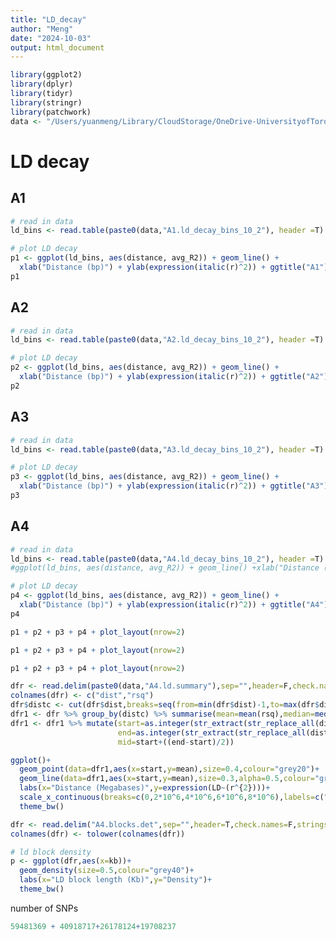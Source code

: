 ```yaml
---
title: "LD_decay"
author: "Meng"
date: "2024-10-03"
output: html_document
---
```


```r
library(ggplot2)
library(dplyr)
library(tidyr)
library(stringr)
library(patchwork)
data <- "/Users/yuanmeng/Library/CloudStorage/OneDrive-UniversityofToronto/Manuscripts/rumex_eqtl/plink/"
```

# LD decay

## A1
```r
# read in data
ld_bins <- read.table(paste0(data,"A1.ld_decay_bins_10_2"), header =T)

# plot LD decay
p1 <- ggplot(ld_bins, aes(distance, avg_R2)) + geom_line() +
  xlab("Distance (bp)") + ylab(expression(italic(r)^2)) + ggtitle("A1")+ xlim(0,1000)+theme_bw()
p1
```

## A2
```r
# read in data
ld_bins <- read.table(paste0(data,"A2.ld_decay_bins_10_2"), header =T)

# plot LD decay
p2 <- ggplot(ld_bins, aes(distance, avg_R2)) + geom_line() +
  xlab("Distance (bp)") + ylab(expression(italic(r)^2)) + ggtitle("A2")+ xlim(0,1000)+theme_bw()
p2
```

## A3
```r
# read in data
ld_bins <- read.table(paste0(data,"A3.ld_decay_bins_10_2"), header =T)

# plot LD decay
p3 <- ggplot(ld_bins, aes(distance, avg_R2)) + geom_line() +
  xlab("Distance (bp)") + ylab(expression(italic(r)^2)) + ggtitle("A3")+ xlim(0,1000)+theme_bw()
p3
```


## A4
```r
# read in data
ld_bins <- read.table(paste0(data,"A4.ld_decay_bins_10_2"), header =T)
#ggplot(ld_bins, aes(distance, avg_R2)) + geom_line() +xlab("Distance (bp)") + ylab(expression(italic(r)^2)) + ggtitle("A4") + xlim(0,1000)

# plot LD decay
p4 <- ggplot(ld_bins, aes(distance, avg_R2)) + geom_line() +
  xlab("Distance (bp)") + ylab(expression(italic(r)^2)) + ggtitle("A4") + xlim(0,1000)+theme_bw()
p4
```

```r
p1 + p2 + p3 + p4 + plot_layout(nrow=2)
```

```r
p1 + p2 + p3 + p4 + plot_layout(nrow=2)
```

```r
p1 + p2 + p3 + p4 + plot_layout(nrow=2)
```
```r
dfr <- read.delim(paste0(data,"A4.ld.summary"),sep="",header=F,check.names=F,stringsAsFactors=F)
colnames(dfr) <- c("dist","rsq")
dfr$distc <- cut(dfr$dist,breaks=seq(from=min(dfr$dist)-1,to=max(dfr$dist)+1,by=100000))
dfr1 <- dfr %>% group_by(distc) %>% summarise(mean=mean(rsq),median=median(rsq))
dfr1 <- dfr1 %>% mutate(start=as.integer(str_extract(str_replace_all(distc,"[\\(\\)\\[\\]]",""),"^[0-9-e+.]+")),
                        end=as.integer(str_extract(str_replace_all(distc,"[\\(\\)\\[\\]]",""),"[0-9-e+.]+$")),
                        mid=start+((end-start)/2))

ggplot()+
  geom_point(data=dfr1,aes(x=start,y=mean),size=0.4,colour="grey20")+
  geom_line(data=dfr1,aes(x=start,y=mean),size=0.3,alpha=0.5,colour="grey40")+
  labs(x="Distance (Megabases)",y=expression(LD~(r^{2})))+
  scale_x_continuous(breaks=c(0,2*10^6,4*10^6,6*10^6,8*10^6),labels=c("0","2","4","6","8"))+
  theme_bw()
```
```r
dfr <- read.delim("A4.blocks.det",sep="",header=T,check.names=F,stringsAsFactors=F)
colnames(dfr) <- tolower(colnames(dfr))

# ld block density
p <- ggplot(dfr,aes(x=kb))+
  geom_density(size=0.5,colour="grey40")+
  labs(x="LD block length (Kb)",y="Density")+
  theme_bw()

```

number of SNPs
```r
59481369 + 40918717+26178124+19708237
```


